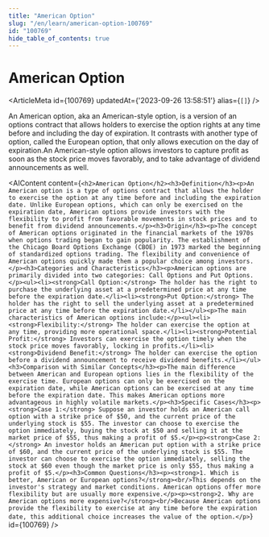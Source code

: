 ```yaml
---
title: "American Option"
slug: "/en/learn/american-option-100769"
id: "100769"
hide_table_of_contents: true
---
```



# American Option

<ArticleMeta id={100769} updatedAt={'2023-09-26 13:58:51'} alias={`[]`} />
<div className='border-solid border-b border-t-0 my-4 border-[var(--ifm-color-gray-300)]' />

An American option, aka an American-style option, is a version of an options contract that allows holders to exercise the option rights at any time before and including the day of expiration. It contrasts with another type of option, called the European option, that only allows execution on the day of expiration.An American-style option allows investors to capture profit as soon as the stock price moves favorably, and to take advantage of dividend announcements as well.

<AIContent content={`<h2>American Option</h2><h3>Definition</h3><p>An American option is a type of options contract that allows the holder to exercise the option at any time before and including the expiration date. Unlike European options, which can only be exercised on the expiration date, American options provide investors with the flexibility to profit from favorable movements in stock prices and to benefit from dividend announcements.</p><h3>Origin</h3><p>The concept of American options originated in the financial markets of the 1970s when options trading began to gain popularity. The establishment of the Chicago Board Options Exchange (CBOE) in 1973 marked the beginning of standardized options trading. The flexibility and convenience of American options quickly made them a popular choice among investors.</p><h3>Categories and Characteristics</h3><p>American options are primarily divided into two categories: Call Options and Put Options.</p><ul><li><strong>Call Option:</strong> The holder has the right to purchase the underlying asset at a predetermined price at any time before the expiration date.</li><li><strong>Put Option:</strong> The holder has the right to sell the underlying asset at a predetermined price at any time before the expiration date.</li></ul><p>The main characteristics of American options include:</p><ul><li><strong>Flexibility:</strong> The holder can exercise the option at any time, providing more operational space.</li><li><strong>Potential Profit:</strong> Investors can exercise the option timely when the stock price moves favorably, locking in profits.</li><li><strong>Dividend Benefit:</strong> The holder can exercise the option before a dividend announcement to receive dividend benefits.</li></ul><h3>Comparison with Similar Concepts</h3><p>The main difference between American and European options lies in the flexibility of the exercise time. European options can only be exercised on the expiration date, while American options can be exercised at any time before the expiration date. This makes American options more advantageous in highly volatile markets.</p><h3>Specific Cases</h3><p><strong>Case 1:</strong> Suppose an investor holds an American call option with a strike price of $50, and the current price of the underlying stock is $55. The investor can choose to exercise the option immediately, buying the stock at $50 and selling it at the market price of $55, thus making a profit of $5.</p><p><strong>Case 2:</strong> An investor holds an American put option with a strike price of $60, and the current price of the underlying stock is $55. The investor can choose to exercise the option immediately, selling the stock at $60 even though the market price is only $55, thus making a profit of $5.</p><h3>Common Questions</h3><p><strong>1. Which is better, American or European options?</strong><br/>This depends on the investor's strategy and market conditions. American options offer more flexibility but are usually more expensive.</p><p><strong>2. Why are American options more expensive?</strong><br/>Because American options provide the flexibility to exercise at any time before the expiration date, this additional choice increases the value of the option.</p>`} id={100769} />

